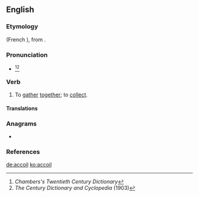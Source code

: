 ==English==

===Etymology===
{{der|en|fro|acoillir||to receive}} (French {{m|fr|accueillir}}), from {{der|en|la|accolligō}}.

===Pronunciation===
* {{IPA|/æ(k).ˈkɔɪl/|lang=en}}<ref>''Chambers's Twentieth Century Dictionary''</ref><ref>''The Century Dictionary and Cyclopedia'' (1903)</ref>

===Verb===
{{en-verb}}

# {{lb|en|transitive|obsolete}} To [[gather]] [[together]]; to [[collect]].

====Translations====
{{trans-see|nautical sense|coil}}

===Anagrams===
* {{l|en|calico}}

===References===
<references/>

[[de:accoil]]
[[ko:accoil]]